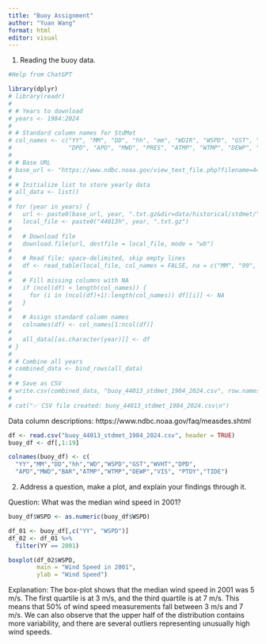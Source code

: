 ```yaml
---
title: "Buoy Assignment"
author: "Yuan Wang"
format: html
editor: visual
---
```


1.  Reading the buoy data.

```r
#Help from ChatGPT

library(dplyr)
# library(readr)
# 
# # Years to download
# years <- 1984:2024
# 
# # Standard column names for StdMet
# col_names <- c("YY", "MM", "DD", "hh", "mm", "WDIR", "WSPD", "GST", "WVHT",
#                "DPD", "APD", "MWD", "PRES", "ATMP", "WTMP", "DEWP", "VIS", "PTDY", "TIDE")
# 
# # Base URL
# base_url <- "https://www.ndbc.noaa.gov/view_text_file.php?filename=44013h"
# 
# # Initialize list to store yearly data
# all_data <- list()
# 
# for (year in years) {
#   url <- paste0(base_url, year, ".txt.gz&dir=data/historical/stdmet/")
#   local_file <- paste0("44013h", year, ".txt.gz")
#   
#   # Download file
#   download.file(url, destfile = local_file, mode = "wb")
#   
#   # Read file: space-delimited, skip empty lines
#   df <- read_table(local_file, col_names = FALSE, na = c("MM", "99", "99.0", "99.00", "999", "9999", "999.0"))
#   
#   # Fill missing columns with NA
#   if (ncol(df) < length(col_names)) {
#     for (i in (ncol(df)+1):length(col_names)) df[[i]] <- NA
#   }
#   
#   # Assign standard column names
#   colnames(df) <- col_names[1:ncol(df)]
#   
#   all_data[[as.character(year)]] <- df
# }
# 
# # Combine all years
# combined_data <- bind_rows(all_data)
# 
# # Save as CSV
# write.csv(combined_data, "buoy_44013_stdmet_1984_2024.csv", row.names = FALSE)
# 
# cat("✅ CSV file created: buoy_44013_stdmet_1984_2024.csv\n")
```

Data column descriptions: https://www.ndbc.noaa.gov/faq/measdes.shtml

```r
df <- read.csv("buoy_44013_stdmet_1984_2024.csv", header = TRUE)
buoy_df <- df[,1:19]

colnames(buoy_df) <- c(
  "YY","MM","DD","hh","WD","WSPD","GST","WVHT","DPD",
  "APD","MWD","BAR","ATMP","WTMP","DEWP","VIS", "PTDY","TIDE")
```

2.  Address a question, make a plot, and explain your findings through it.

Question: What was the median wind speed in 2001?

```r
buoy_df$WSPD <- as.numeric(buoy_df$WSPD)

df_01 <- buoy_df[,c("YY", "WSPD")]
df_02 <- df_01 %>% 
  filter(YY == 2001)

boxplot(df_02$WSPD, 
        main = "Wind Speed in 2001",
        ylab = "Wind Speed")
```

Explanation: The box-plot shows that the median wind speed in 2001 was 5 m/s. The first quartile is at 3 m/s, and the third quartile is at 7 m/s. This means that 50% of wind speed measurements fall between 3 m/s and 7 m/s. We can also observe that the upper half of the distribution contains more variability, and there are several outliers representing unusually high wind speeds.
